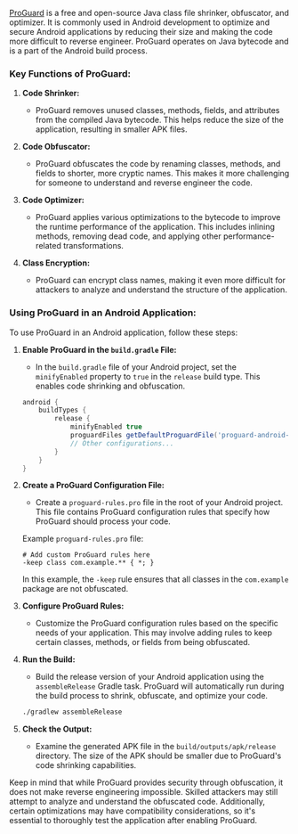 [ProGuard](https://www.guardsquare.com/en/products/proguard) is a free and open-source Java class file shrinker, obfuscator, and optimizer. It is commonly used in Android development to optimize and secure Android applications by reducing their size and making the code more difficult to reverse engineer. ProGuard operates on Java bytecode and is a part of the Android build process.

### Key Functions of ProGuard:

1. **Code Shrinker:**

   - ProGuard removes unused classes, methods, fields, and attributes from the compiled Java bytecode. This helps reduce the size of the application, resulting in smaller APK files.

2. **Code Obfuscator:**

   - ProGuard obfuscates the code by renaming classes, methods, and fields to shorter, more cryptic names. This makes it more challenging for someone to understand and reverse engineer the code.

3. **Code Optimizer:**

   - ProGuard applies various optimizations to the bytecode to improve the runtime performance of the application. This includes inlining methods, removing dead code, and applying other performance-related transformations.

4. **Class Encryption:**
   - ProGuard can encrypt class names, making it even more difficult for attackers to analyze and understand the structure of the application.

### Using ProGuard in an Android Application:

To use ProGuard in an Android application, follow these steps:

1. **Enable ProGuard in the `build.gradle` File:**

   - In the `build.gradle` file of your Android project, set the `minifyEnabled` property to `true` in the `release` build type. This enables code shrinking and obfuscation.

   ```gradle
   android {
       buildTypes {
           release {
               minifyEnabled true
               proguardFiles getDefaultProguardFile('proguard-android-optimize.txt'), 'proguard-rules.pro'
               // Other configurations...
           }
       }
   }
   ```

2. **Create a ProGuard Configuration File:**

   - Create a `proguard-rules.pro` file in the root of your Android project. This file contains ProGuard configuration rules that specify how ProGuard should process your code.

   Example `proguard-rules.pro` file:

   ```proguard
   # Add custom ProGuard rules here
   -keep class com.example.** { *; }
   ```

   In this example, the `-keep` rule ensures that all classes in the `com.example` package are not obfuscated.

3. **Configure ProGuard Rules:**

   - Customize the ProGuard configuration rules based on the specific needs of your application. This may involve adding rules to keep certain classes, methods, or fields from being obfuscated.

4. **Run the Build:**

   - Build the release version of your Android application using the `assembleRelease` Gradle task. ProGuard will automatically run during the build process to shrink, obfuscate, and optimize your code.

   ```bash
   ./gradlew assembleRelease
   ```

5. **Check the Output:**
   - Examine the generated APK file in the `build/outputs/apk/release` directory. The size of the APK should be smaller due to ProGuard's code shrinking capabilities.

Keep in mind that while ProGuard provides security through obfuscation, it does not make reverse engineering impossible. Skilled attackers may still attempt to analyze and understand the obfuscated code. Additionally, certain optimizations may have compatibility considerations, so it's essential to thoroughly test the application after enabling ProGuard.
